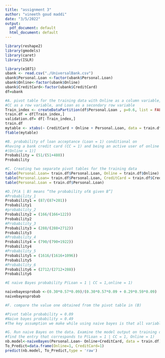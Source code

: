 ```yaml
---
title: "assignment 3"
author: "vineeth goud maddi"
date: "3/5/2022"
output:
  pdf_document: default
  html_document: default
---
```

```r
library(reshape2)
library(gmodels)
library(caret)
library(ISLR)
```


```r
library(e1071)
ubank <- read.csv("./UniversalBank.csv")
ubank$Personal.Loan <-factor(ubank$Personal.Loan)
ubank$Online<-factor(ubank$Online)
ubank$CreditCard<-factor(ubank$CreditCard)
df=ubank

#A. pivot table for the training data with Online as a column variable, 
#CC as a row variable, and Loan as a secondary row variable
Train_index <- createDataPartition(df$Personal.Loan , p=0.6, list = FALSE)
train.df = df[Train_index,]
validation.df= df[-Train_index,]
train.df
mytable <- xtabs(~ CreditCard + Online + Personal.Loan, data = train.df)
ftable(mytable)

#B. probability of loan acceptance (Loan = 1) conditional on 
#having a bank credit card (CC = 1) and being an active user of online banking services 
#(Online = 1)]
Probability = (51/(51+480))
Probability

#C. Creating two separate pivot tables for the training data
table(Personal.Loan= train.df$Personal.Loan, Online = train.df$Online)
table(Personal.Loan= train.df$Personal.Loan, CreditCard = train.df$CreditCard)
table(Personal.Loan = train.df$Personal.Loan)

#D.[P(A | B) means “the probability ofA given B”]
#Probability_1
Probability1 = (87/(87+201))
Probability1
#probability_2
Probability2 = (166/(166+122))
Probability2
#Probability_3
Probability3 = (288/(288+2712))
Probability3
#Probability_4
Probability4 = (790/(790+1922))
Probability4
#Probability_5
Probability5 = (1616/(1616+1096))
Probability5
#Probability_6
Probability6 = (2712/(2712+288))
Probability6

#E naive Bayes probability P(Loan = 1 | CC = 1,online = 1)

naivebayesprobab <-(0.30*0.57*0.09)/(0.30*0.57*0.09 + 0.29*0.59*0.09)
naivebayesprobab

#F. compare the value one obtained from the pivot table in (B)

#Pivot table probability = 0.09
#Naive bayes probability = 0.49
#The key assumption we make while using naive bayes is that all variables are independent and have equal relevance, hence we can see that naive bayes probablity is low.

#G. Run naive Bayes on the data. Examine the model output on training data, 
#find the entry that corresponds to P(Loan = 1 | CC = 1, Online = 1)
nb.model<-naiveBayes(Personal.Loan~ Online+CreditCard, data = train.df)
To_Predict=data.frame(Online=1, CreditCard=1)
predict(nb.model, To_Predict,type = 'raw')
```



